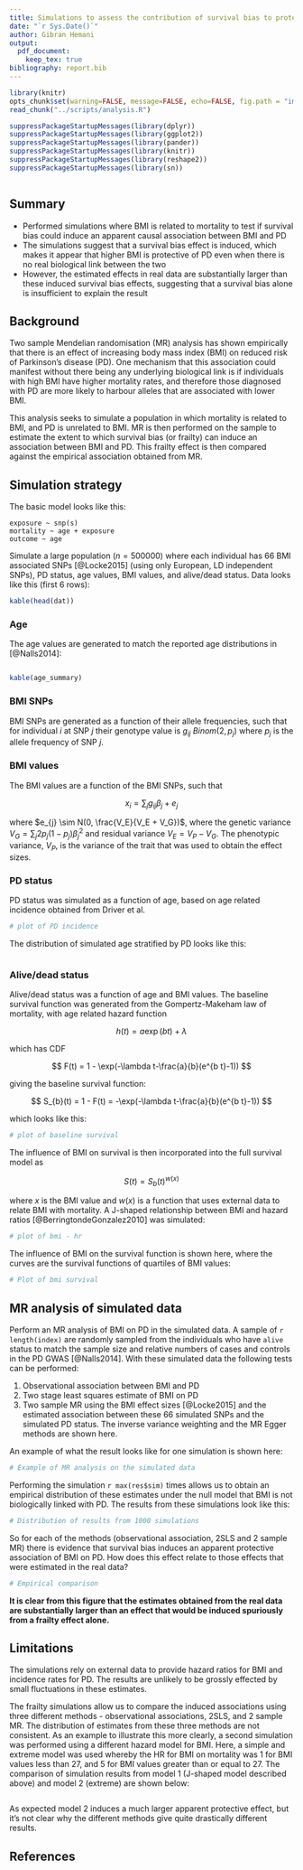 ```yaml
---
title: Simulations to assess the contribution of survival bias to protective associations of body mass index and Parkinson's disease
date: "`r Sys.Date()`"
author: Gibran Hemani
output: 
  pdf_document:
    keep_tex: true
bibliography: report.bib
---
```


```r
library(knitr)
opts_chunk$set(warning=FALSE, message=FALSE, echo=FALSE, fig.path = "images/")
read_chunk("../scripts/analysis.R")
```

```r
suppressPackageStartupMessages(library(dplyr))
suppressPackageStartupMessages(library(ggplot2))
suppressPackageStartupMessages(library(pander))
suppressPackageStartupMessages(library(knitr))
suppressPackageStartupMessages(library(reshape2))
suppressPackageStartupMessages(library(sn))
```

```r

```

## Summary

- Performed simulations where BMI is related to mortality to test if survival bias could induce an apparent causal association between BMI and PD
- The simulations suggest that a survival bias effect is induced, which makes it appear that higher BMI is protective of PD even when there is no real biological link between the two
- However, the estimated effects in real data are substantially larger than these induced survival bias effects, suggesting that a survival bias alone is insufficient to explain the result


## Background

Two sample Mendelian randomisation (MR) analysis has shown empirically that there is an effect of increasing body mass index (BMI) on reduced risk of Parkinson's disease (PD). One mechanism that this association could manifest without there being any underlying biological link is if individuals with high BMI have higher mortality rates, and therefore those diagnosed with PD are more likely to harbour alleles that are associated with lower BMI. 

This analysis seeks to simulate a population in which mortality is related to BMI, and PD is unrelated to BMI. MR is then performed on the sample to estimate the extent to which survival bias (or frailty) can induce an association between BMI and PD. This frailty effect is then compared against the empirical association obtained from MR.


## Simulation strategy

The basic model looks like this:

```
exposure ~ snp(s)
mortality ~ age + exposure
outcome ~ age
```

Simulate a large population ($n=500000$) where each individual has 66 BMI associated SNPs [@Locke2015]  (using only European, LD independent SNPs), PD status, age values, BMI values, and alive/dead status. Data looks like this (first 6 rows):

```r

kable(head(dat))

```


### Age 

The age values are generated to match the reported age distributions in [@Nalls2014]:

```r

```

```r
kable(age_summary)
```


### BMI SNPs

BMI SNPs are generated as a function of their allele frequencies, such that for individual $i$ at SNP $j$ their genotype value is $g_{ij} ~ Binom(2, p_{j})$ where $p_{j}$ is the allele frequency of SNP $j$.

### BMI values

The BMI values are a function of the BMI SNPs, such that

$$
x_{i} = \sum_{j} g_{ij} \beta_{j} + e_{j}
$$

where $e_{j} \sim N(0, \frac{V_E}{V_E + V_G})$, where the genetic variance $V_G = \sum_{j} 2p_{j}(1-p_{j})\beta_j^2$ and residual variance $V_E = V_P - V_G$. The phenotypic variance, $V_P$, is the variance of the trait that was used to obtain the effect sizes.

### PD status

PD status was simulated as a function of age, based on age related incidence obtained from Driver et al.

```r

# plot of PD incidence

```

The distribution of simulated age stratified by PD looks like this:

```r

```


### Alive/dead status 

Alive/dead status was a function of age and BMI values. The baseline survival function was generated from the Gompertz-Makeham law of mortality, with age related hazard function

$$
h(t) = a \exp(bt) + \lambda
$$

which has CDF

$$
F(t) = 1 - \exp(-\lambda t-\frac{a}{b}(e^{b t}-1))
$$

giving the baseline survival function:

$$
S_{b}(t) = 1 - F(t) = -\exp(-\lambda t-\frac{a}{b}(e^{b t}-1))
$$

which looks like this:

```r

# plot of baseline survival

```

The influence of BMI on survival is then incorporated into the full survival model as

$$
S(t) = S_{b}(t)^{w(x)}
$$

where $x$ is the BMI value and $w(x)$ is a function that uses external data to relate BMI with mortality. A J-shaped relationship between BMI and hazard ratios [@BerringtondeGonzalez2010] was simulated:


```r

# plot of bmi - hr

```

The influence of BMI on the survival function is shown here, where the curves are the survival functions of quartiles of BMI values:


```r

# Plot of bmi survival

```

## MR analysis of simulated data

Perform an MR analysis of BMI on PD in the simulated data. A sample of `r length(index)` are randomly sampled from the individuals who have `alive` status to match the sample size and relative numbers of cases and controls in the PD GWAS [@Nalls2014]. With these simulated data the following tests can be performed:

1. Observational association between BMI and PD
2. Two stage least squares estimate of BMI on PD
3. Two sample MR using the BMI effect sizes [@Locke2015] and the estimated association between these 66 simulated SNPs and the simulated PD status. The inverse variance weighting and the MR Egger methods are shown here.

An example of what the result looks like for one simulation is shown here:

```r

# Example of MR analysis on the simulated data

```

Performing the simulation `r max(res$sim)` times allows us to obtain an empirical distribution of these estimates under the null model that BMI is not biologically linked with PD. The results from these simulations look like this:

```r

# Distribution of results from 1000 simulations

```

So for each of the methods (observational association, 2SLS and 2 sample MR) there is evidence that survival bias induces an apparent protective association of BMI on PD. How does this effect relate to those effects that were estimated in the real data? 

```r

# Empirical comparison

```

**It is clear from this figure that the estimates obtained from the real data are substantially larger than an effect that would be induced spuriously from a frailty effect alone.**

## Limitations

The simulations rely on external data to provide hazard ratios for BMI and incidence rates for PD. The results are unlikely to be grossly effected by small fluctuations in these estimates.

The frailty simulations allow us to compare the induced associations using three different methods - observational associations, 2SLS, and 2 sample MR. The distribution of estimates from these three methods are not consistent. As an example to illustrate this more clearly, a second simulation was performed using a different hazard model for BMI. Here, a simple and extreme model was used whereby the HR for BMI on mortality was 1 for BMI values less than 27, and 5 for BMI values greater than or equal to 27. The comparison of simulation results from model 1 (J-shaped model described above) and model 2 (extreme) are shown below:

```r

```

As expected model 2 induces a much larger apparent protective effect, but it's not clear why the different methods give quite drastically different results.


## References